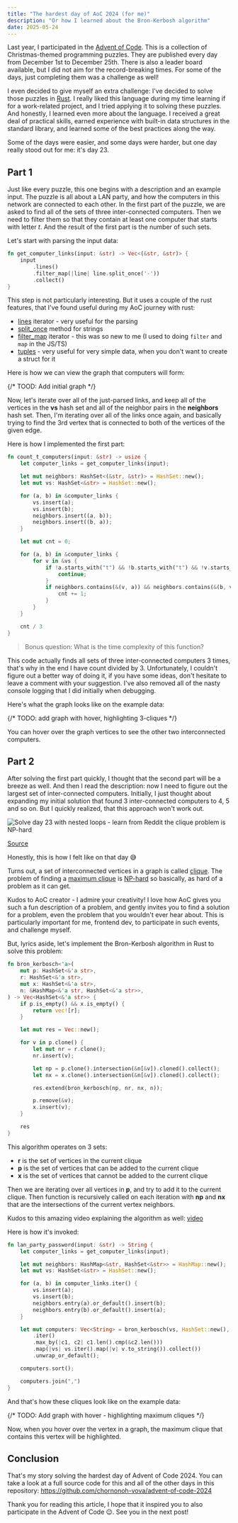 ```yaml
---
title: "The hardest day of AoC 2024 (for me)"
description: "Or how I learned about the Bron-Kerbosh algorithm"
date: 2025-05-24
---
```



Last year, I participated in the [Advent of Code](https://adventofcode.com). This is a collection of Christmas-themed programming puzzles. They are published every day from December 1st to December 25th. There is also a leader board available, but I did not aim for the record-breaking times. For some of the days, just completing them was a challenge as well!

I even decided to give myself an extra challenge: I've decided to solve those puzzles in [Rust](https://www.rust-lang.org/). I really liked this language during my time learning if for a work-related project, and I tried applying it to solving these puzzles. And honestly, I learned even more about the language. I received a great deal of practical skills, earned experience with built-in data structures in the standard library, and learned some of the best practices along the way.

Some of the days were easier, and some days were harder, but one day really stood out for me: it's day 23.

## Part 1

Just like every puzzle, this one begins with a description and an example input. The puzzle is all about a LAN party, and how the computers in this network are connected to each other. In the first part of the puzzle, we are asked to find all of the sets of three inter-connected computers. Then we need to filter them so that they contain at least one computer that starts with letter _t_. And the result of the first part is the number of such sets.

Let's start with parsing the input data:

```rust
fn get_computer_links(input: &str) -> Vec<(&str, &str)> {
    input
        .lines()
        .filter_map(|line| line.split_once('-'))
        .collect()
}
```

This step is not particularly interesting. But it uses a couple of the rust features, that I've found useful during my AoC journey with rust:

- [lines](https://doc.rust-lang.org/std/str/struct.Lines.html) iterator - very useful for the parsing
- [split_once](https://doc.rust-lang.org/std/string/struct.String.html#method.split_once) method for strings
- [filter_map](https://doc.rust-lang.org/std/iter/struct.FilterMap.html) iterator - this was so new to me (I used to doing `filter` and `map` in the JS/TS)
- [tuples](https://doc.rust-lang.org/std/primitive.tuple.html) - very useful for very simple data, when you don't want to create a struct for it

Here is how we can view the graph that computers will form:

{/* TOOD: Add initial graph */}

Now, let's iterate over all of the just-parsed links, and keep all of the vertices in the **vs** hash set and all of the neighbor pairs in the **neighbors** hash set. Then, I'm iterating over all of the links once again, and basically trying to find the 3rd vertex that is connected to both of the vertices of the given edge.

Here is how I implemented the first part:

```rust
fn count_t_computers(input: &str) -> usize {
    let computer_links = get_computer_links(input);

    let mut neighbors: HashSet<(&str, &str)> = HashSet::new();
    let mut vs: HashSet<&str> = HashSet::new();

    for (a, b) in &computer_links {
        vs.insert(a);
        vs.insert(b);
        neighbors.insert((a, b));
        neighbors.insert((b, a));
    }

    let mut cnt = 0;

    for (a, b) in &computer_links {
        for v in &vs {
            if !a.starts_with("t") && !b.starts_with("t") && !v.starts_with("t") {
                continue;
            }
            if neighbors.contains(&(v, a)) && neighbors.contains(&(b, v)) {
                cnt += 1;
            }
        }
    }

    cnt / 3
}
```

> Bonus question: What is the time complexity of this function?

This code actually finds all sets of three inter-connected computers 3 times, that's why in the end I have count divided by 3. Unfortunately, I couldn't figure out a better way of doing it, if you have some ideas, don't hesitate to leave a comment with your suggestion. I've also removed all of the nasty console logging that I did initially when debugging.

Here's what the graph looks like on the example data:

{/* TODO: add graph with hover, highlighting 3-cliques */}

You can hover over the graph vertices to see the other two interconnected computers.

## Part 2

After solving the first part quickly, I thought that the second part will be a breeze as well. And then I read the description: now I need to figure out the largest set of inter-connected computers. Initially, I just thought about expanding my initial solution that found 3 inter-connected computers to 4, 5 and so on. But I quickly realized, that this approach won't work out.

<Image
  src={cliqueNPHardUngaBunga}
  alt="Solve day 23 with nested loops - learn from Reddit the clique problem is NP-hard"
/>

[Source](https://www.reddit.com/r/adventofcode/s/NfpvknjShr)

Honestly, this is how I felt like on that day 😅

Turns out, a set of interconnected vertices in a graph is called [clique](https://www.algorist.com/problems/Clique.html). The problem of finding a [maximum clique](https://en.wikipedia.org/wiki/Clique_problem) is [NP-hard](https://en.wikipedia.org/wiki/NP-hardness) so basically, as hard of a problem as it can get.

Kudos to AoC creator - I admire your creativity! I love how AoC gives you such a fun description of a problem, and gently invites you to find a solution for a problem, even the problem that you wouldn't ever hear about. This is particularly important for me, frontend dev, to participate in such events, and challenge myself.

But, lyrics aside, let's implement the Bron-Kerbosh algorithm in Rust to solve this problem:

```rust
fn bron_kerbosch<'a>(
    mut p: HashSet<&'a str>,
    r: HashSet<&'a str>,
    mut x: HashSet<&'a str>,
    n: &HashMap<&'a str, HashSet<&'a str>>,
) -> Vec<HashSet<&'a str>> {
    if p.is_empty() && x.is_empty() {
        return vec![r];
    }

    let mut res = Vec::new();

    for v in p.clone() {
        let mut nr = r.clone();
        nr.insert(v);

        let np = p.clone().intersection(&n[&v]).cloned().collect();
        let nx = x.clone().intersection(&n[&v]).cloned().collect();

        res.extend(bron_kerbosch(np, nr, nx, n));

        p.remove(&v);
        x.insert(v);
    }

    res
}
```

This algorithm operates on 3 sets:

- **r** is the set of vertices in the current clique
- **p** is the set of vertices that can be added to the current clique
- **x** is the set of vertices that cannot be added to the current clique

Then we are iterating over all vertices in **p**, and try to add it to the current clique. Then function is recursively called on each iteration with **np** and **nx** that are the intersections of the current vertex neighbors.

Kudos to this amazing video explaining the algorithm as well: [video](https://youtu.be/1cwu123VZ4Q?si=0HVYJNnfSHs__MOp)

Here is how it's invoked:

```rust
fn lan_party_password(input: &str) -> String {
    let computer_links = get_computer_links(input);

    let mut neighbors: HashMap<&str, HashSet<&str>> = HashMap::new();
    let mut vs: HashSet<&str> = HashSet::new();

    for (a, b) in computer_links.iter() {
        vs.insert(a);
        vs.insert(b);
        neighbors.entry(a).or_default().insert(b);
        neighbors.entry(b).or_default().insert(a);
    }

    let mut computers: Vec<String> = bron_kerbosch(vs, HashSet::new(), HashSet::new(), &neighbors)
        .iter()
        .max_by(|c1, c2| c1.len().cmp(&c2.len()))
        .map(|vs| vs.iter().map(|v| v.to_string()).collect())
        .unwrap_or_default();

    computers.sort();

    computers.join(",")
}
```

And that's how these cliques look like on the example data:

{/* TODO: Add graph with hover - highlighting maximum cliques */}

Now, when you hover over the vertex in a graph, the maximum clique that contains this vertex will be highlighted.

## Conclusion

That's my story solving the hardest day of Advent of Code 2024. You can take a look at a full source code for this and all of the other days in this repository: https://github.com/chornonoh-vova/advent-of-code-2024

Thank you for reading this article, I hope that it inspired you to also participate in the Advent of Code 😉. See you in the next post!
